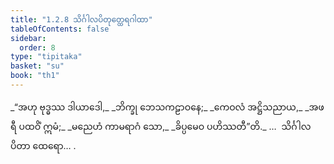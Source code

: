 ```yaml
---
title: "1.2.8 သိင်္ဂါလပိတုတ္ထေရဂါထာ"
tableOfContents: false
sidebar:
  order: 8
type: "tipitaka"
basket: "su"
book: "th1"
---
```



<DynamicBreadcrumb />

<Division number="18" book="th1" e="ch" v="19" p="224">

<Paragraph number="42" type="verses" book="th1">
_“အဟု ဗုဒ္ဓဿ ဒါယာဒေါ,_  
_ဘိက္ခု ဘေသကဠာဝနေ;_  
_ကေဝလံ အဋ္ဌိသညာယ,_  
_အဖရီ ပထဝိံ ဣမံ;_  
_မညေဟံ ကာမရာဂံ သော,_  
_ခိပ္ပမေဝ ပဟိဿတီ”တိ._  


</Paragraph>
</Division>

<Paragraph number="43" type="center" book="th1">
…  သိင်္ဂါလပိတာ ထေရော… .
</Paragraph>